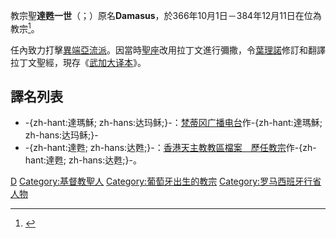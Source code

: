 {{expand language|1=en|time=2019-09-08T15:46:36+00:00}}
{{NoteTA
|G1=Popes
|1=zh-hk:葉理諾; zh-tw:業樂;
}}
{{Infobox Christian leader
|type             = Pope
|honorific-prefix = 教宗
|name=聖達甦一世<br>Sanctus Damasus PP. I
|image=[[File:Papa_Damaso_S._Paolo_fuori_le_mura.JPG|250px]]
|caption = 位於[[城外聖保祿大殿|城外聖保祿大殿]]的教宗達甦一世圖像
|title = [[羅馬主教|羅馬主教]]
|birth_name=Damasus
|term_start=366年10月1日
|term_end=384年12月11日（在位{{Age in years and days|366|10|01|384|12|11|age=no}}）
|predecessor=[[教宗利伯略|教宗立柏]]
|successor=[[教宗西里修|教宗西理]]
|birth_date=約305年
|birth_place=[[羅馬|羅馬]]
|death_date=384年12月11日
|death_place=罗马
|other=達甦
}}
{{infobox popestyles
|dipstyle=教宗閣下
|offstyle=教宗閣下
|relstyle=聖父
|deathstyle=[[基督教聖人|聖人]]
}}

教宗聖'''達甦一世'''（{{lang-la|Sanctus Damasus PP. I}}；{{bd|約305年||384年|12月11日}}）原名'''Damasus'''，於366年10月1日－384年12月11日在位為教宗<ref>{{cite web |title=Pontiffs |url=https://w2.vatican.va/content/vatican/en/holy-father.index.html |publisher=Holy See |accessdate=2019-09-09 |archiveurl=https://web.archive.org/web/20190909162143/https://w2.vatican.va/content/vatican/en/holy-father.index.html |archivedate=2019-09-09 |language=en}}</ref>。

任內致力打擊[[異端|異端]][[亞流派|亞流派]]。因當時[[聖座|聖座]]改用拉丁文進行彌撒，令[[葉理諾|葉理諾]]修訂和翻譯拉丁文聖經，現存《[[武加大译本|武加大译本]]》。

== 譯名列表 ==
* -{zh-hant:達瑪穌; zh-hans:达玛稣;}-：[https://web.archive.org/web/20030925002130/http://www.radiovaticana.org/cinesegb/santuari/35catacombe.html 梵蒂冈广播电台]作-{zh-hant:達瑪穌; zh-hans:达玛稣;}-
* -{zh-hant:達甦; zh-hans:达甦;}-：[https://web.archive.org/web/20051023073732/http://archives.catholic.org.hk/popes/index.htm 香港天主教教區檔案　歷任教宗]作-{zh-hant:達甦; zh-hans:达甦;}-。

{{教宗|[[教宗利伯略|教宗立柏]]|[[教宗西里修|教宗西理]]|366年－384年}}
{{popes}}
{{Catholicism}} 
{{History of the Roman Catholic Church}}

{{天主教聖人}}
{{Authority control}}
[[Category:教宗|D]]
[[Category:基督教聖人|Category:基督教聖人]]
[[Category:葡萄牙出生的教宗|Category:葡萄牙出生的教宗]]
[[Category:罗马西班牙行省人物|Category:罗马西班牙行省人物]]